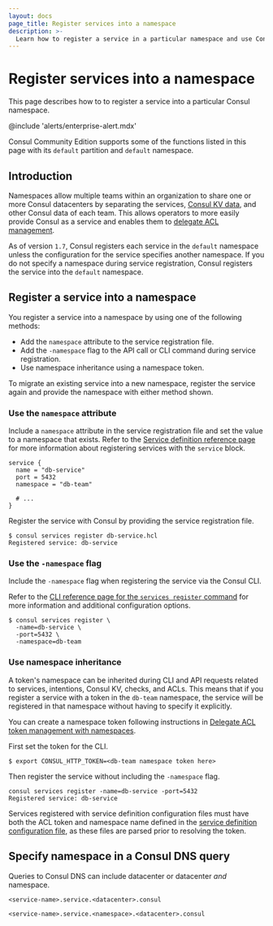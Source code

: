 ```yaml
---
layout: docs
page_title: Register services into a namespace
description: >-
  Learn how to register a service in a particular namespace and use Consul DNS to resolve it.
---
```


# Register services into a namespace

This page describes how to to register a service into a particular Consul namespace.

@include 'alerts/enterprise-alert.mdx'

<Tip>

Consul Community Edition supports some of the functions listed in this page with its `default` partition and `default` namespace.

</Tip>

## Introduction

Namespaces allow multiple teams within an organization to share one or more Consul datacenters by separating the services, [Consul KV data](/consul/docs/automate/kv), and other Consul data of each team. This allows operators to more easily provide Consul as a service and enables them to [delegate ACL management](/consul/docs/multi-tenant/namespace/vm/delegate-token-management).

As of version `1.7`, Consul registers each service in the `default` namespace unless the configuration for the service specifies another namespace. If you do not specify a namespace during service registration, Consul registers the service into the `default` namespace.

## Register a service into a namespace

You register a service into a namespace by using one of the following methods:

- Add the `namespace` attribute to the service registration file.
- Add the `-namespace` flag to the API call or CLI command during service registration.
- Use namespace inheritance using a namespace token.

To migrate an existing service into a new namespace, register the service again and provide the namespace with either method shown.

### Use the `namespace` attribute

Include a `namespace` attribute in the service registration file and set the value to a namespace that exists. Refer to the [Service definition reference page](/consul/docs/reference/service) for more information about registering services with the `service` block.

<CodeBlockConfig filename="db-service.hcl" highlight="4">

```hcl
service {
  name = "db-service"
  port = 5432
  namespace = "db-team"

  # ...
}
```

</CodeBlockConfig>

Register the service with Consul by providing the service registration file.

```shell-session
$ consul services register db-service.hcl
Registered service: db-service
```

### Use the `-namespace` flag

Include the `-namespace` flag when registering the service via the Consul CLI.

Refer to the [CLI reference page for the `services register` command](/consul/commands/services/register) for more information and additional configuration options.

```shell-session
$ consul services register \
  -name=db-service \
  -port=5432 \
  -namespace=db-team
```

### Use namespace inheritance

A token's namespace can be inherited during CLI and API requests related to services, intentions, Consul KV, checks, and ACLs. This means that if you register a service with a token in the `db-team` namespace, the service will be registered in that namespace without having to specify it explicitly.

You can create a namespace token following instructions in [Delegate ACL token management with namespaces](/consul/docs/multi-tenant/namespace/vm/delegate-token-management#create-a-developer-token).

First set the token for the CLI.

```shell-session
$ export CONSUL_HTTP_TOKEN=<db-team namespace token here>
```

Then register the service without including the `-namespace` flag.

```shell-session
consul services register -name=db-service -port=5432
Registered service: db-service
```

<Note>

Services registered with service definition configuration files must
have both the ACL token and namespace name defined in the [service definition configuration file](/consul/docs/reference/service),
as these files are parsed prior to resolving the token.

</Note>

## Specify namespace in a Consul DNS query

Queries to Consul DNS can include datacenter or datacenter _and_ namespace.

<Tabs>

<Tab heading="Format with datacenter only" group="datacenter-only">

`<service-name>.service.<datacenter>.consul`

</Tab>

<Tab heading="Format with datacenter and namespace" group="datacenter-and-namespace">

`<service-name>.service.<namespace>.<datacenter>.consul`

</Tab>

</Tabs>
